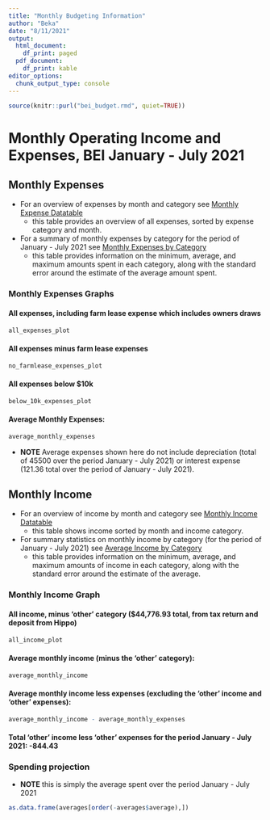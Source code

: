 ```yaml
---
title: "Monthly Budgeting Information"
author: "Beka"
date: "8/11/2021"
output:
  html_document:
    df_print: paged
  pdf_document:
    df_print: kable
editor_options:
  chunk_output_type: console
---
```


```r
source(knitr::purl("bei_budget.rmd", quiet=TRUE))
```

# Monthly Operating Income and Expenses, BEI January - July 2021

## Monthly Expenses

* For an overview of expenses by month and category see [Monthly Expense Datatable](https://rpubs.com/BEI_BB/monthly_expenses)
  * this table provides an overview of all expenses, sorted by expense category and month.

* For a summary of monthly expenses by category for the period of January - July 2021 see [Monthly Expenses by Category](https://rpubs.com/BEI_BB/expenses_summary)
  * this table provides information on the minimum, average, and maximum amounts spent in each category, along with the standard error around the estimate of the average amount spent.


### Monthly Expenses Graphs

#### All expenses, including farm lease expense which includes owners draws

```r
all_expenses_plot
``` 


#### All expenses minus farm lease expenses

```r
no_farmlease_expenses_plot
``` 


#### All expenses below $10k

```r
below_10k_expenses_plot
```


#### Average Monthly Expenses:

```r
average_monthly_expenses
```

* **NOTE** Average expenses shown here do not include depreciation (total of 45500 over the period January - July 2021) or interest expense (121.36 total over the period of January - July 2021).


## Monthly Income

* For an overview of income by month and category see [Monthly Income Datatable](https://rpubs.com/BEI_BB/monthly_income)
  * this table shows income sorted by month and income category. 


* For summary statistics on monthly income by category (for the period of January - July 2021) see [Average Income by Category](https://rpubs.com/BEI_BB/average_income)
  * this table provides information on the minimum, average, and maximum amounts of income in each category, along with the standard error around the estimate of the average.



### Monthly Income Graph

#### All income, minus 'other' category ($44,776.93 total, from tax return and deposit from Hippo)

```r
all_income_plot
``` 


#### Average monthly income (minus the 'other' category):

```r
average_monthly_income
```


#### Average monthly income less expenses (excluding the 'other' income and 'other' expenses):

```r
average_monthly_income - average_monthly_expenses
``` 


#### Total 'other' income less 'other' expenses for the period January - July 2021: **-844.43**


### Spending projection 
* **NOTE** this is simply the average spent over the period January - July 2021

```r
as.data.frame(averages[order(-averages$average),])
``` 


